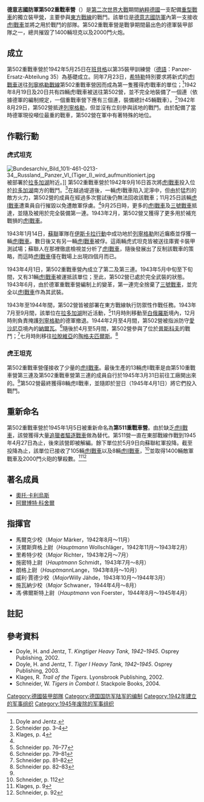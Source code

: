 {{Infobox Military Unit
|unit_name= 第502／511重戰車營 [[File:Flag_of_Germany_1933.svg|30px]]<br />Schwere Panzer-Abteilung 502／511
|image=[[Image:502nd_heavy_tank_battalion_insignia.svg|300px]]
|caption= 第502重戰車營的標誌：一頭猛瑪象
|dates=1942年5月25日—1945年
|country=[[File:Flag_of_Germany_1933.svg|15px]] [[納粹德國|納粹德國]]
|branch= [[納粹德國陸軍|納粹德國陸軍]]
|type=  [[重坦克營|重戰車營]]
|nickname=
|battles=東部戰線，1942～1945
|notable_commanders= 
<!-- Insignia -->
|identification_symbol=
|identification_symbol_label=
|identification_symbol_2=
|identification_symbol_2_label=
|identification_symbol_3 =
|identification_symbol_3_label= 

|associated units=Führer Begleit Battalion/Brigade, Führer Grenadier Battalion/Brigade, Panzergrenadier Division "Kurmark", Panzerkorps "Großdeutschland"
}}
'''德意志國防軍第502重戰車營'''（{{lang-de|'''Schwere Panzer-Abteilung 502'''}}）是[[第二次世界大戰|第二次世界大戰]]期間[[納粹德國|納粹德國]]一支配備[[重型戰車|重型戰車]]的獨立裝甲[[營|營]]，主要參與[[苏德战争|東方戰線]]的戰鬥。該單位是[[德意志國防軍|德意志國防軍]]內第一支接收[[虎I戰車|虎I戰車]]並將之用於戰鬥的部隊。第502重戰車營是戰爭期間最出色的德軍裝甲部隊之一，總共摧毀了1400輛坦克以及2000門火炮。

== 成立 ==
第502重戰車營於1942年5月25日在[[班貝格|班貝格]]以第35裝甲訓練營（[[德語|德語]]：Panzer-Ersatz-Abteilung 35）為基礎成立。同年7月23日，[[希特勒|希特勒]]特別要求將新式的[[虎I戰車|虎I戰車]]送往[[列寧格勒圍城戰|列寧格勒戰線]]第502重戰車營因而成為第一隻獲得虎I戰車的單位；<ref name="Jentz. p. 21">Doyle and Jentz. </ref>1942年8月19日及20日共有四輛虎I戰車被送往第502營，並不完全地裝備了一個連（依據德軍的編制規定，一個重戰車營下應有三個連，裝備總計45輛戰車）。<ref>Schneider  pp. 3–4</ref>1942年8月29日，第502營抵達[[列寧格勒|列寧格勒]]，但並沒有立刻參與該地的戰鬥。由於配備了當時德軍現役噸位最重的戰車，第502營在軍中有著特殊的地位。

== 作戰行動 ==

=== 虎式坦克 ===
[[File:Bundesarchiv_Bild_101I-461-0213-34,_Russland,_Panzer_VI_(Tiger_I)_wird_aufmunitioniert.jpg|right]]被部署於[[拉多加湖|拉多加湖]]附近。]]
第502重戰車營於1942年9月16日首次將[[虎I戰車|虎I戰車]]投入位於[[拉多加湖|拉多加湖]]南方的戰鬥。<ref>Klages, p. 4</ref>在越過堤道後，一輛虎I戰車陷入泥濘中，但由於猛烈的敵方火力，第502營的成員在經過多次嘗試後仍無法回收該戰車；11月25日該輛[[虎I戰車|虎I戰車]]遭乘員自行摧毀以免遭敵軍俘虜。<ref name="Jentz. p. 21"/>9月25日時，更多的[[虎I戰車|虎I戰車]]及[[三號戰車|三號戰車]]抵達，並隨及被用於完全裝備第一連。1943年2月，第502營又獲得了更多用於補充戰損的[[虎I戰車|虎I戰車]]。

1943年1月14日，[[蘇聯|蘇聯]]軍隊在[[伊斯卡拉行动|伊斯卡拉行動]]中成功地於[[列寧格勒|列寧格勒]]附近癱瘓並俘獲一輛[[虎I戰車|虎I戰車]]。數日後又有另一輛[[虎I戰車|虎I戰車]]被俘。這兩輛虎式坦克皆被送往庫賓卡裝甲測試場；蘇聯人在那裡徹底檢視並分析了[[虎I戰車|虎I戰車]]，隨後發展出了反制該戰車的策略，而這時[[虎I戰車|虎I戰車]]僅在戰場上出現四個月而已。

1943年4月1日，第502重戰車營內成立了第二及第三連。1943年5月中旬至下旬間，又有31輛[[虎I戰車|虎I戰車]]被運抵該單位；至此，第502營已處於完全武裝的狀態。1943年6月，由於德軍重戰車營編制上的變革，第一連完全捨棄了[[三號戰車|三號戰車]]，並完全以[[虎I戰車|虎I戰車]]作為其武裝。

1943年至1944年間，第502營皆被部署在東方戰線執行防禦性作戰任務。1943年7月至9月間，該單位在[[拉多加湖|拉多加湖]]附近活動，<ref>Schneider  pp. 76–77</ref>11月時則移動至[[白俄羅斯|白俄羅斯]]境內，12月時則負責掩護[[列寧格勒|列寧格勒]]的德軍撤退。1944年2月至4月間，第502營被指派防守[[愛沙尼亞|愛沙尼亞]]境內的[[納爾瓦|納爾瓦]]。<ref>Schneider  pp. 79–81</ref>隨後於4月至5月間，第502營參與了位於[[普斯科夫|普斯科夫]]的戰鬥；<ref>Schneider  pp. 81–82</ref>七月時則移往[[拉脫維亞|拉脫維亞]]的[[陶格夫匹爾斯|陶格夫匹爾斯]]。<ref>Schneider  pp. 82–83</ref>

=== 虎王坦克 ===
第502重戰車營僅接收了少量的[[虎II坦克|虎II戰車]]。最後生產的13輛虎II戰車是由第510重戰車營第三連及第502重戰車營第三連的成員自行於1945年3月31日前往工廠開出來的。<ref name="Jentz. p. 21"/>第502營最終獲得8輛虎II戰車，並隨即於翌日（1945年4月1日）將它們投入戰鬥。

== 重新命名 ==
第502重戰車營於1945年1月5日被重新命名為'''第511重戰車營'''。由於缺乏[[虎II坦克|虎II戰車]]，該營獲得大量[[追獵者式坦克殲擊車|追獵者驅逐戰車]]做為替代。第511營一直在東部戰線作戰到1945年4月27日為止，後來該營即被解編。餘下單位於5月9日向蘇聯紅軍投降。截至投降為止，該單位已接收了105輛[[虎I戰車|虎I戰車]]以及8輛[[虎II坦克|虎II戰車]]，<ref>Schneider, p. 112</ref>並取得1400輛敵軍戰車及2000門火砲的擊殺數。<ref>Klages, p. 9</ref><ref name="Schneider, p. 92">Schneider, p. 92</ref>

== 著名成員 ==
* [[奥托·卡利乌斯|奧托·卡利烏斯]]
* [[阿爾博特·科舍爾|阿爾博特·科舍爾]]

== 指揮官 ==
* 馬爾克少校（''Major'' Märker，1942年8月～11月）
* 沃爾斯齊格上尉（''Hauptmann'' Wollschläger，1942年11月～1943年2月） 
* 里希特少校（''Major'' Richter，1943年2月～7月）
* 施密特上尉（''Hauptmann'' Schmidt，1943年7月～8月） 
* <span>朗格上尉（</span>''Hauptmann ''Lange，1943年8月～10月） 
* 威利·賈德少校（''Major ''Willy Jähde，1943年10月～1944年3月） 
* 施瓦納少校（''Major'' Schwaner，1944年4月～8月） 
* 馮·佛爾斯特上尉（''Hauptmann'' von Foerster，1944年8月～1945年4月）

== 註記 ==
{{Reflist|2}}

== 參考資料 ==
* Doyle, H. and Jentz, T. ''Kingtiger Heavy Tank, 1942–1945''. Osprey Publishing, 2002.
* Doyle, H. and Jentz, T. ''Tiger I Heavy Tank, 1942–1945''. Osprey Publishing, 2003.
* Klages, R. ''Trail of the Tigers''. Lyonsbrook Publishing, 2002.
* Schneider, W. ''Tigers in Combat I''. Stackpole Books, 2004.

[[Category:德國裝甲部隊|Category:德國裝甲部隊]]
[[Category:德国国防军陆军的编制|Category:德国国防军陆军的编制]]
[[Category:1942年建立的军事组织|Category:1942年建立的军事组织]]
[[Category:1945年废除的军事组织|Category:1945年废除的军事组织]]